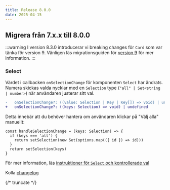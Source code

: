 ```yaml
---
title: Release 8.0.0
date: 2025-04-15
---
```


## Migrera från 7.x.x till 8.0.0

:::warning
I version 8.3.0 introducerar vi breaking changes för `Card` som var tänka för version 9. Vänligen läs migrationsguiden för [version 9](/blog/releases/9.0.0) för mer information.
:::

### Select

Värdet i callbacken `onSelectionChange` för komponenten `Select` har ändrats.
Numera skickas valda nycklar med en `Selection` type (`"all" | Set<string | number>`) när användaren justerar sitt val.

```diff
-   onSelectionChange?: ((value: Selection | Key | Key[]) => void) | undefined
+   onSelectionChange?: ((keys: Selection) => void) | undefined
```

Detta innebär att du behöver hantera om användaren klickar på "Välj alla" manuellt:

```tsx
const handleSelectionChange = (keys: Selection) => {
  if (keys === 'all') {
    return setSelection(new Set(options.map(({ id }) => id)))
  }
  return setSelection(keys)
}
```

För mer information, läs [instruktioner för `Select` och kontrollerade val](/components/select/#kontrollerade-val)

Kolla [changelog](/changelog/8.0.0)

{/* truncate */}
